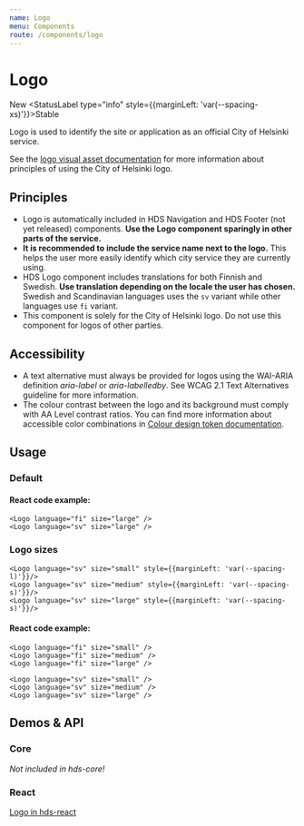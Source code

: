 ```yaml
---
name: Logo
menu: Components
route: /components/logo
---
```




# Logo

<StatusLabel>New</StatusLabel>
<StatusLabel type="info" style={{marginLeft: 'var(--spacing-xs)'}}>Stable</StatusLabel> 

<LargeParagraph>
    Logo is used to identify the site or application as an official City of Helsinki service.
</LargeParagraph>

See the [logo visual asset documentation](/visual-assets/logo "City of Helsinki logo") for more information about principles of using the City of Helsinki logo.

## Principles
- Logo is automatically included in HDS Navigation and HDS Footer (not yet released) components. **Use the Logo component sparingly in other parts of the service.**
- **It is recommended to include the service name next to the logo.** This helps the user more easily identify which city service they are currently using.
- HDS Logo component includes translations for both Finnish and Swedish. **Use translation depending on the locale the user has chosen.** Swedish and Scandinavian languages uses the `sv` variant while other languages use `fi` variant.
- This component is solely for the City of Helsinki logo. Do not use this component for logos of other parties.

## Accessibility
- A text alternative must always be provided for logos using the WAI-ARIA definition _aria-label_ or _aria-labelledby_. See <Link href="https://www.w3.org/TR/WCAG21/#text-alternatives" external>WCAG 2.1 Text Alternatives guideline</Link> for more information.
- The colour contrast between the logo and its background must comply with <Link href="https://www.w3.org/TR/WCAG21/#contrast-minimum" external>AA Level contrast ratios</Link>. You can find more information about accessible color combinations in [Colour design token documentation](/design-tokens/colour).


## Usage

### Default

<Playground>
    <Logo language="fi" size="large" />
    <Logo language="sv" size="large" style={{marginLeft: 'var(--spacing-s)'}}/>
</Playground>

#### React code example:
```tsx
<Logo language="fi" size="large" />
<Logo language="sv" size="large" />
```

### Logo sizes

<Playground>
    <Logo language="fi" size="small" />
    <Logo language="fi" size="medium" style={{marginLeft: 'var(--spacing-s)'}}/>
    <Logo language="fi" size="large" style={{marginLeft: 'var(--spacing-s)'}}/>

    <Logo language="sv" size="small" style={{marginLeft: 'var(--spacing-l)'}}/>
    <Logo language="sv" size="medium" style={{marginLeft: 'var(--spacing-s)'}}/>
    <Logo language="sv" size="large" style={{marginLeft: 'var(--spacing-s)'}}/>
</Playground>

#### React code example:
```tsx
<Logo language="fi" size="small" />
<Logo language="fi" size="medium" />
<Logo language="fi" size="large" />

<Logo language="sv" size="small" />
<Logo language="sv" size="medium" />
<Logo language="sv" size="large" />
```

## Demos & API

### Core

_Not included in hds-core!_

### React

[Logo in hds-react](/storybook/react/?path=/story/components-logo--playground)

